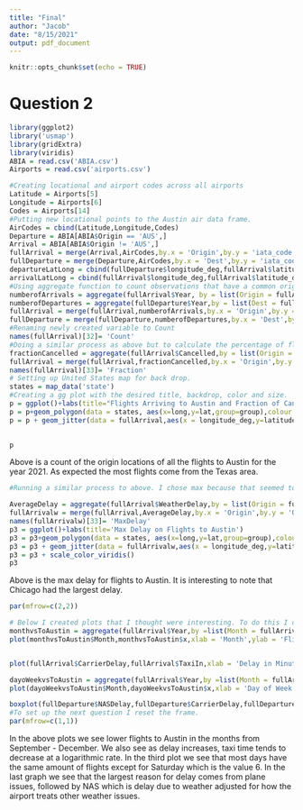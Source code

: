 ---
title: "Final"
author: "Jacob"
date: "8/15/2021"
output: pdf_document
---

```{r setup, include=FALSE}
knitr::opts_chunk$set(echo = TRUE)
```

# Question 2

```{r cars, echo=FALSE,message=FALSE,include=FALSE}
library(ggplot2)
library('usmap')
library(gridExtra)
library(viridis)
ABIA = read.csv('ABIA.csv')
Airports = read.csv('airports.csv')

```



```{r commondest, echo=FALSE, message=FALSE,warning=FALSE}
#Creating locational and airport codes across all airports
Latitude = Airports[5]
Longitude = Airports[6]
Codes = Airports[14]
#Putting new locational points to the Austin air data frame.
AirCodes = cbind(Latitude,Longitude,Codes)
Departure = ABIA[ABIA$Origin == 'AUS',]
Arrival = ABIA[ABIA$Origin != 'AUS',]
fullArrival = merge(Arrival,AirCodes,by.x = 'Origin',by.y = 'iata_code')
fullDeparture = merge(Departure,AirCodes,by.x = 'Dest',by.y = 'iata_code')
departureLatLong = cbind(fullDeparture$longitude_deg,fullArrival$latitude_deg)
arrivalLatLong = cbind(fullArrival$longitude_deg,fullArrival$latitude_deg)
#Using aggregate function to count observations that have a common origin point. I used year as the first parameter for a place holder because I knew there were no empty values and I was not sure how R would handle na observations.
numberofArrivals = aggregate(fullArrival$Year, by = list(Origin = fullArrival$Origin), FUN = length)
numberofDepartures = aggregate(fullDeparture$Year,by = list(Dest = fullDeparture$Dest),FUN = length)
fullArrival = merge(fullArrival,numberofArrivals,by.x = 'Origin',by.y = 'Origin')
fullDeparture = merge(fullDeparture,numberofDepartures,by.x = 'Dest',by.y = 'Dest')
#Renaming newly created variable to Count
names(fullArrival)[32]= 'Count'
#Doing a similar process as above but to calculate the percentage of flights that were cancelled.
fractionCancelled = aggregate(fullArrival$Cancelled,by = list(Origin = fullArrival$Origin),FUN = mean)
fullArrival = merge(fullArrival,fractionCancelled,by.x = 'Origin',by.y = 'Origin')
names(fullArrival)[33]= 'Fraction'
# Setting up United States map for back drop.
states = map_data('state')
#Creating a gg plot with the desired title, backdrop, color and size.
p = ggplot()+labs(title="Flights Arriving to Austin and Fraction of Cancellations")
p = p+geom_polygon(data = states, aes(x=long,y=lat,group=group),colour = 'black',fill = 'white' )
p = p + geom_jitter(data = fullArrival,aes(x = longitude_deg,y=latitude_deg,size = Count,col = Fraction)) +scale_color_viridis()
  

p
```

Above is a count of the origin locations of all the flights to Austin for the year 2021. As expected the most flights come from the Texas area. 


```{r Weather cancelled, echo=FALSE,warning=FALSE}
#Running a similar process to above. I chose max because that seemed to show the most interesting deviance in delay.

AverageDelay = aggregate(fullArrival$WeatherDelay,by = list(Origin = fullArrival$Origin),na.rm = TRUE,FUN = max)
fullArrivalw = merge(fullArrival,AverageDelay,by.x = 'Origin',by.y = 'Origin')
names(fullArrivalw)[33]= 'MaxDelay'
p3 = ggplot()+labs(title='Max Delay on Flights to Austin')
p3 = p3+geom_polygon(data = states, aes(x=long,y=lat,group=group),colour = 'black',fill = 'white' )
p3 = p3 + geom_jitter(data = fullArrivalw,aes(x = longitude_deg,y=latitude_deg,color = MaxDelay ))
p3 = p3 + scale_color_viridis()
p3

```

Above is the max delay for flights to Austin. It is interesting to note that Chicago had the largest delay.

```{r scatters, echo=FALSE, message=FALSE}
par(mfrow=c(2,2))

# Below I created plots that I thought were interesting. To do this I created several interacting plots and chose the ones that held important data.
monthvsToAustin = aggregate(fullArrival$Year,by =list(Month = fullArrival$Month),FUN = length)
plot(monthvsToAustin$Month,monthvsToAustin$x,xlab = 'Month',ylab = 'Flights to Austin',main = 'Flights to Austin vs Month of Year')


plot(fullArrival$CarrierDelay,fullArrival$TaxiIn,xlab = 'Delay in Minutes',ylab = 'Taxi Time in Minutes',main = 'Delay vs Taxi Time')

dayoWeekvsToAustin = aggregate(fullArrival$Year,by =list(Month = fullArrival$DayOfWeek),FUN = length)
plot(dayoWeekvsToAustin$Month,dayoWeekvsToAustin$x,xlab = 'Day of Week',ylab = 'Flights to Austin',main = 'Flights to Austin vs  Day of Week')

boxplot(fullDeparture$NASDelay,fullDeparture$CarrierDelay,fullDeparture$SecurityDelay,fullDeparture$LateAircraftDelay,outline = FALSE,names = c('NAS', 'Carrier','TSA', 'Plane'),xlab = 'Reason for Delay',ylab = 'Delay Time in Minutes',main = 'Reason for Delay vs Time of Delay')
#To set up the next question I reset the frame.
par(mfrow=c(1,1))
```

In the above plots we see lower flights to Austin in the months from September - December. We also see as delay increases, taxi time tends to decrease at a logarithmic rate. In the third plot we see that most days have the same amount of flights except for Saturday which is the value 6. In the last graph we see that the largest reason for delay comes from plane issues, followed by NAS which is delay due to weather adjusted for how the airport treats other weather issues.
